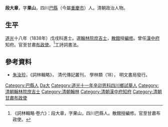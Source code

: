 '''段大章'''，字'''果山'''，四川[[巴县_(北周)|巴縣]]（今屬[[重慶市|重慶市]]）人。清朝政治人物。

== 生平 ==
[[道光|道光]]十八年（1838年）戊戌科進士。選[[翰林院|翰林院]][[庶吉士|庶吉士]]，[[散館|散館]]授[[編修|編修]]。曾任[[漢中府|漢中府]]知府。官至甘肅[[布政使|布政使]]。<ref>《詞林輯略·卷六》：段大章，字果山，四川巴縣人。散館授編修。官至甘肅布政使。</ref>工詩詞書法。

==參考資料==
{{reflist}}
*[[朱汝珍|朱汝珍]]，《詞林輯略》， 清代傳記叢刊， 學林類（18）， 明文書局發行。

{{道光十八年戊戌科殿試金榜}}

{{Authority control}}

{{DEFAULTSORT:Duan段}}
[[Category:巴縣人|Category:巴縣人]]
[[Category:段姓|Da大]]
[[Category:道光十一年辛卯恩科四川鄉試舉人|Category:道光十一年辛卯恩科四川鄉試舉人]]
[[Category:清朝翰林院庶吉士|Category:清朝翰林院庶吉士]]
[[Category:清朝翰林|Category:清朝翰林]]
[[Category:清朝漢中府知府|Category:清朝漢中府知府]]
[[Category:清朝甘肅布政使|Category:清朝甘肅布政使]]


{{清朝人物小作品}}